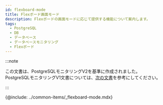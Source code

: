 ```yaml
---
id: flexboard-mode
title: Flexボード画面モード
description: Flexボードの画面モードに応じて提供する機能について案内します。
tags:
  - PostgreSQL
  - DB
  - データベース
  - データベースモニタリング
  - Flexボード
---
```


:::note

この文書は、PostgreSQLモニタリングV2を基準に作成されました。PostgreSQLモニタリングV1文書については、[次の文書](../postgresql-v1/flexboard-mode)を参考にしてください。

:::

{@include: ../common-items/_flexboard-mode.mdx}  
